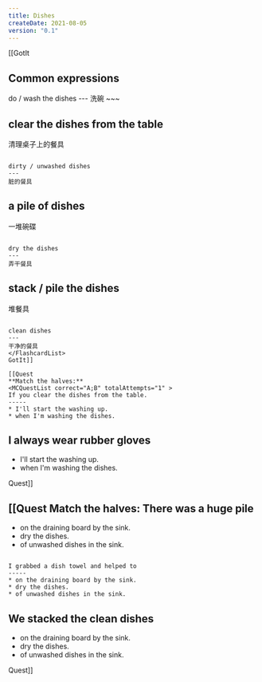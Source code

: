 ```yaml
---
title: Dishes
createDate: 2021-08-05
version: "0.1"
---
```


[[GotIt
## Common expressions
<FlashcardList>
do / wash the dishes
---
洗碗
~~~

clear the dishes from the table
---
清理桌子上的餐具
~~~

dirty / unwashed dishes
---
脏的餐具
~~~

a pile of dishes
---
一堆碗碟
~~~

dry the dishes
---
弄干餐具
~~~

stack / pile the dishes
---
堆餐具
~~~

clean dishes
---
干净的餐具
</FlashcardList>
GotIt]]

[[Quest
**Match the halves:**
<MCQuestList correct="A;B" totalAttempts="1" >
If you clear the dishes from the table. 
-----
* I'll start the washing up.
* when I'm washing the dishes.
~~~~~

I always wear rubber gloves
-----
* I'll start the washing up.
* when I'm washing the dishes.
</MCQuestList>
Quest]]


[[Quest
**Match the halves:**
<MCQuestList correct="C;B;A" totalAttempts="2" >
There was a huge pile
-----
* on the draining board by the sink.
* dry the dishes.
* of unwashed dishes in the sink.
~~~~~

I grabbed a dish towel and helped to 
-----
* on the draining board by the sink.
* dry the dishes.
* of unwashed dishes in the sink.
~~~~~

We stacked the clean dishes
-----
* on the draining board by the sink.
* dry the dishes.
* of unwashed dishes in the sink.
</MCQuestList>
Quest]]
